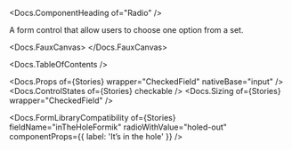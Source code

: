 


<Meta of={Stories} />

<Docs.ComponentHeading of="Radio" />

A form control that allow users to choose one option from a set.

<Docs.FauxCanvas>
  <Radio label="I hope you don’t regret checking me" />
</Docs.FauxCanvas>

<Docs.TableOfContents />

<Docs.Props of={Stories} wrapper="CheckedField" nativeBase="input" />
<Docs.ControlStates of={Stories} checkable />
<Docs.Sizing of={Stories} wrapper="CheckedField" />

<Docs.FormLibraryCompatibility
  of={Stories}
  fieldName="inTheHoleFormik"
  radioWithValue="holed-out"
  componentProps={{ label: 'It’s in the hole' }}
/>
